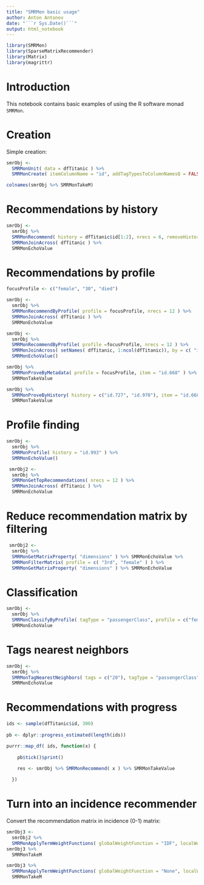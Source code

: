 ```yaml
---
title: "SMRMon basic usage"
author: Anton Antonov
date: "```r Sys.Date()```"
output: html_notebook
---
```


```r
library(SMRMon)
library(SparseMatrixRecommender)
library(Matrix)
library(magrittr)
```

# Introduction

This notebook contains basic examples of using the R software monad `SMRMon`.

# Creation

Simple creation:

```r
smrObj <-
  SMRMonUnit( data = dfTitanic ) %>%
  SMRMonCreate( itemColumnName = "id", addTagTypesToColumnNamesQ = FALSE )
```


```r
colnames(smrObj %>% SMRMonTakeM)
```

# Recommendations by history

```r
smrObj <-
  smrObj %>% 
  SMRMonRecommend( history = dfTitanic$id[1:2], nrecs = 6, removeHistoryQ = FALSE ) %>% 
  SMRMonJoinAcross( dfTitanic ) %>% 
  SMRMonEchoValue
```


# Recommendations by profile

```r
focusProfile <- c("female", "30", "died")
```

```r
smrObj <-
  smrObj %>% 
  SMRMonRecommendByProfile( profile = focusProfile, nrecs = 12 ) %>% 
  SMRMonJoinAcross( dfTitanic ) %>% 
  SMRMonEchoValue
```

```r
smrObj <-
  smrObj %>% 
  SMRMonRecommendByProfile( profile =focusProfile, nrecs = 12 ) %>% 
  SMRMonJoinAcross( setNames( dfTitanic, 1:ncol(dfTitanic)), by = c( "id" = "1" ) ) %>% 
  SMRMonEchoValue()
```

```r
smrObj %>% 
  SMRMonProveByMetadata( profile = focusProfile, item = "id.668" ) %>% 
  SMRMonTakeValue
```

```r
smrObj %>% 
  SMRMonProveByHistory( history = c("id.727", "id.970"), item = "id.668" ) %>% 
  SMRMonTakeValue
```

# Profile finding

```r
smrObj <-
  smrObj %>% 
  SMRMonProfile( history = "id.993" ) %>% 
  SMRMonEchoValue()
```

```r
 smrObj2 <-
  smrObj %>% 
  SMRMonGetTopRecommendations( nrecs = 12 ) %>% 
  SMRMonJoinAcross( dfTitanic ) %>% 
  SMRMonEchoValue
```

# Reduce recommendation matrix by filtering

```r
 smrObj2 <-
  smrObj %>% 
  SMRMonGetMatrixProperty( "dimensions" ) %>% SMRMonEchoValue %>% 
  SMRMonFilterMatrix( profile = c( "3rd", "female" ) ) %>% 
  SMRMonGetMatrixProperty( "dimensions" ) %>% SMRMonEchoValue
```

# Classification

```r
smrObj <-
  smrObj %>% 
  SMRMonClassifyByProfile( tagType = "passengerClass", profile = c("female", "died"), nTopNNs = 600 ) %>% 
  SMRMonEchoValue
```

# Tags nearest neighbors

```r
smrObj <-
  smrObj %>% 
  SMRMonTagNearestNeighbors( tags = c("20"), tagType = "passengerClass", nrecs = 12, nrecsProfile = 400 ) %>% 
  SMRMonEchoValue
```

# Recommendations with progress

```r
ids <- sample(dfTitanic$id, 300)
  
pb <- dplyr::progress_estimated(length(ids))

purrr::map_df( ids, function(x) {
  
    pb$tick()$print()
  
    res <- smrObj %>% SMRMonRecommend( x ) %>% SMRMonTakeValue

  })
```

# Turn into an incidence recommender

Convert the recommendation matrix in incidence (0-1) matrix:

```r
smrObj3 <- 
  smrObj2 %>% 
  SMRMonApplyTermWeightFunctions( globalWeightFunction = "IDF", localWeightFunction = "None", normalizerFunction = "None" ) 
smrObj3 %>% 
  SMRMonTakeM
```

```r
smrObj3 %>% 
  SMRMonApplyTermWeightFunctions( globalWeightFunction = "None", localWeightFunction = "Binary", normalizerFunction = "None" ) %>% 
  SMRMonTakeM
```

